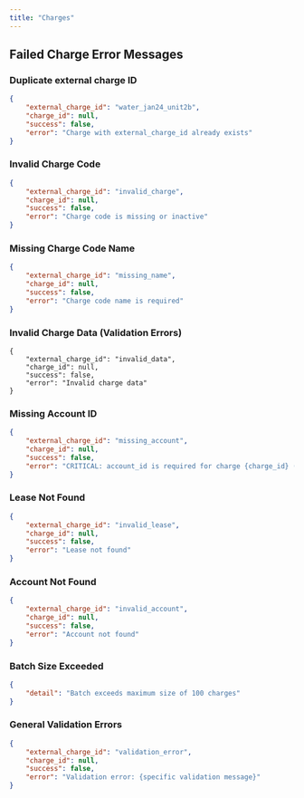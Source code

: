 ```yaml
---
title: "Charges"
---
```


## Failed Charge Error Messages

### Duplicate external charge ID

```json
{
    "external_charge_id": "water_jan24_unit2b",
    "charge_id": null,
    "success": false,
    "error": "Charge with external_charge_id already exists"
}
```

### Invalid Charge Code

```json
{
    "external_charge_id": "invalid_charge",
    "charge_id": null,
    "success": false,
    "error": "Charge code is missing or inactive"
}
```

### Missing Charge Code Name

```json
{
    "external_charge_id": "missing_name",
    "charge_id": null,
    "success": false,
    "error": "Charge code name is required"
}
```

### Invalid Charge Data (Validation Errors)

```
{
    "external_charge_id": "invalid_data",
    "charge_id": null,
    "success": false,
    "error": "Invalid charge data"
}
```

### Missing Account ID

```json
{
    "external_charge_id": "missing_account",
    "charge_id": null,
    "success": false,
    "error": "CRITICAL: account_id is required for charge {charge_id} (lease {lease_id}). LeaseChargeConfig must have account_id set."
}
```

### Lease Not Found

```json
{
    "external_charge_id": "invalid_lease",
    "charge_id": null,
    "success": false,
    "error": "Lease not found"
}
```

### Account Not Found

```json
{
    "external_charge_id": "invalid_account",
    "charge_id": null,
    "success": false,
    "error": "Account not found"
}
```

### Batch Size Exceeded

```json
{
    "detail": "Batch exceeds maximum size of 100 charges"
}
```

### General Validation Errors

```json
{
    "external_charge_id": "validation_error",
    "charge_id": null,
    "success": false,
    "error": "Validation error: {specific validation message}"
}
```